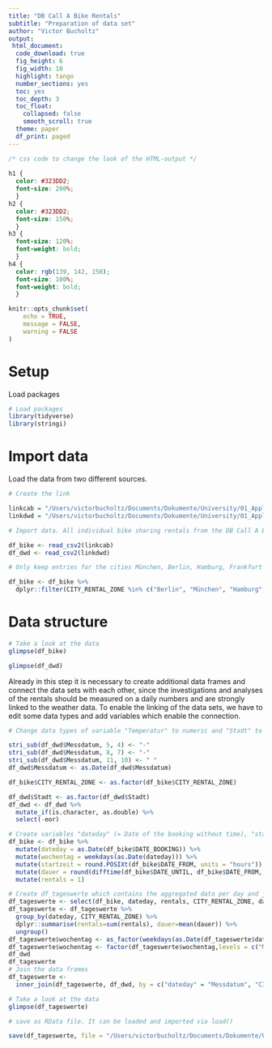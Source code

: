 ```yaml
---
title: "DB Call A Bike Rentals"
subtitle: "Preparation of data set"
author: "Victor Bucholtz"
output:
 html_document:
  code_download: true
  fig_height: 6
  fig_width: 10
  highlight: tango
  number_sections: yes
  toc: yes
  toc_depth: 3
  toc_float: 
    collapsed: false
    smooth_scroll: true 
  theme: paper
  df_print: paged
---
```



```css

/* css code to change the look of the HTML-output */
  
h1 {
  color: #323DD2;
  font-size: 200%;
  }
h2 {
  color: #323DD2;
  font-size: 150%;
  }
h3 {
  font-size: 120%;
  font-weight: bold;
  }
h4 {
  color: rgb(139, 142, 150);
  font-size: 100%;
  font-weight: bold;
  }

```


```r
knitr::opts_chunk$set(
	echo = TRUE,
	message = FALSE,
	warning = FALSE
)
```


# Setup

Load packages

```r

# Load packages
library(tidyverse)
library(stringi)
```

# Import data

Load the data from two different sources.
```r

# Create the link

linkcab = "/Users/victorbucholtz/Documents/Dokumente/University/01_Applied_Statistics/R/dbset/OPENDATA_BOOKING_CALL_A_BIKE.csv"
linkdwd = "/Users/victorbucholtz/Documents/Dokumente/University/01_Applied_Statistics/R/Wetterdaten/dwd_day.csv"

# Import data. All individual bike sharing rentals from the DB Call A Bike csv file will be stored in the data frame df_bike. The dwd_day.csv contains weather data (e.g. max temperature and total rainfall per day) for Hamburg, Berlin, Köln, München and Frankfurt am Main and will be stored in the data frame df_dwd.

df_bike <- read_csv2(linkcab)
df_dwd <- read_csv2(linkdwd)

# Only keep entries for the cities München, Berlin, Hamburg, Frankfurt am Main and Köln, as the export from "Deutsche Wetter Dienst" only contains weather data for those cities.

df_bike <- df_bike %>%
  dplyr::filter(CITY_RENTAL_ZONE %in% c("Berlin", "München", "Hamburg", "Köln", "Frankfurt am Main"))

```

# Data structure
```r

# Take a look at the data
glimpse(df_bike)

glimpse(df_dwd)

```

Already in this step it is necessary to create additional data frames and connect the data sets with each other, since the investigations and analyses of the rentals should be measured on a daily numbers and are strongly linked to the weather data. To enable the linking of the data sets, we have to edit some data types and add variables which enable the connection.
```r

# Change data types of variable "Temperatur" to numeric and "Stadt" to factor. Before "Messdatum" can be set as a date, we need to modify the string. 

stri_sub(df_dwd$Messdatum, 5, 4) <- "-"
stri_sub(df_dwd$Messdatum, 8, 7) <- "-"
stri_sub(df_dwd$Messdatum, 11, 10) <- " "
df_dwd$Messdatum <- as.Date(df_dwd$Messdatum)

df_bike$CITY_RENTAL_ZONE <- as.factor(df_bike$CITY_RENTAL_ZONE)

df_dwd$Stadt <- as.factor(df_dwd$Stadt)
df_dwd <- df_dwd %>%
  mutate_if(is.character, as.double) %>%
  select(-eor)

# Create variables "dateday" (= Date of the booking without time), "startzeit" (= date of booking, time rounded to hour), "dauer" (= duration of rental in minutes rounded to full minutes), "rentals" (= amount of rentals, this variable is needed to aggregate daily rentals)
df_bike <- df_bike %>%
  mutate(dateday = as.Date(df_bike$DATE_BOOKING)) %>%
  mutate(wochentag = weekdays(as.Date(dateday))) %>%
  mutate(startzeit = round.POSIXt(df_bike$DATE_FROM, units = "hours")) %>%
  mutate(dauer = round(difftime(df_bike$DATE_UNTIL, df_bike$DATE_FROM, units='mins'), digits = 0)) %>%
  mutate(rentals = 1)

# Create df_tageswerte which contains the aggregated data per day and join it with the weather data from df_dwd
df_tageswerte <- select(df_bike, dateday, rentals, CITY_RENTAL_ZONE, dauer)
df_tageswerte <- df_tageswerte %>%
  group_by(dateday, CITY_RENTAL_ZONE) %>% 
  dplyr::summarise(rentals=sum(rentals), dauer=mean(dauer)) %>%
  ungroup()
df_tageswerte$wochentag <- as_factor(weekdays(as.Date(df_tageswerte$dateday)))
df_tageswerte$wochentag <- factor(df_tageswerte$wochentag,levels = c("Montag", "Dienstag", "Mittwoch", "Donnerstag", "Freitag", "Samstag", "Sonntag"))
df_dwd
df_tageswerte
# Join the data frames
df_tageswerte <- 
  inner_join(df_tageswerte, df_dwd, by = c("dateday" = "Messdatum", "CITY_RENTAL_ZONE" = "Stadt"))

# Take a look at the data
glimpse(df_tageswerte)

```

```r

# save as RData file. It can be loaded and imported via load()

save(df_tageswerte, file = "/Users/victorbucholtz/Documents/Dokumente/University/01_Applied_Statistics/R/bike_dwd.RData")

```
